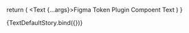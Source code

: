 
<Meta 
  title='Text' 
  component={Text}
/>

<ArgsTable of={Text}/>

  return (
    <Text {...args}>Figma Token Plugin Compoent Text</Text>
  )
}

<Canvas>
  <Story name='Default' args={{
    bold: true,
    size: 'small'
  }}>
    {TextDefaultStory.bind({})}
  </Story>
</Canvas>
